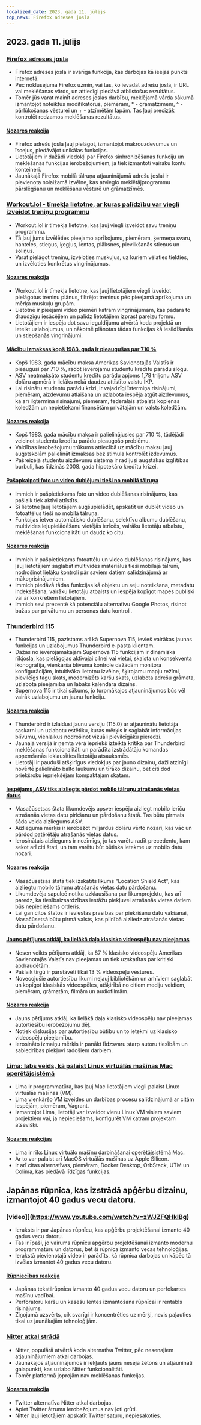 ```yaml
---
localized_date: 2023. gada 11. jūlijs
top_news: Firefox adreses josla
---
```


## 2023. gada 11. jūlijs

### [Firefox adreses josla](https://wiki.tilde.institute/w/firefox-address-bar-tips)

- Firefox adreses josla ir svarīga funkcija, kas darbojas kā ieejas punkts internetā.
- Pēc noklusējuma Firefox uzmin, vai tas, ko ievadāt adrešu joslā, ir URL vai meklēšanas vārds, un attiecīgi piedāvā atbilstošus rezultātus.
- Tomēr jūs varat mainīt adreses joslas darbību, meklējamā vārda sākumā izmantojot noteiktus modifikatorus, piemēram, \* - grāmatzīmēm, ^ - pārlūkošanas vēsturei un + - atzīmētām lapām. Tas ļauj precīzāk kontrolēt redzamos meklēšanas rezultātus.

#### [Nozares reakcija](http://news.ycombinator.com/item?id=36666116)

- Firefox adrešu josla ļauj pielāgot, izmantojot makrouzdevumus un īsceļus, piedāvājot unikālas funkcijas.
- Lietotājiem ir dažādi viedokļi par Firefox sinhronizēšanas funkciju un meklēšanas funkcijas ierobežojumiem, ja tiek izmantoti vairāku kontu konteineri.
- Jaunākajā Firefox mobilā tālruņa atjauninājumā adrešu joslai ir pievienota nolaižamā izvēlne, kas atvieglo meklētājprogrammu pārslēgšanu un meklēšanu vēsturē un grāmatzīmēs.

### [Workout.lol - tīmekļa lietotne, ar kuras palīdzību var viegli izveidot treniņu programmu](https://workout.lol)

- Workout.lol ir tīmekļa lietotne, kas ļauj viegli izveidot savu treniņu programmu.
- Tā ļauj jums izvēlēties pieejamo aprīkojumu, piemēram, ķermeņa svaru, hanteles, stieņus, ķegļus, lentas, plāksnes, pievilkšanās stieņus un soliņus.
- Varat pielāgot treniņu, izvēloties muskuļus, uz kuriem vēlaties tiekties, un izvēloties konkrētus vingrinājumus.

#### [Nozares reakcija](http://news.ycombinator.com/item?id=36662655)

- Workout.lol ir tīmekļa lietotne, kas ļauj lietotājiem viegli izveidot pielāgotus treniņu plānus, filtrējot treniņus pēc pieejamā aprīkojuma un mērķa muskuļu grupām.
- Lietotnē ir pieejami video piemēri katram vingrinājumam, kas padara to draudzīgu iesācējiem un palīdz lietotājiem izprast pareizu formu.
- Lietotājiem ir iespēja dot savu ieguldījumu atvērtā koda projektā un ieteikt uzlabojumus, un nākotnē plānotas tādas funkcijas kā iesildīšanās un stiepšanās vingrinājumi.

#### [Mācību izmaksas kopš 1983. gada ir pieaugušas par 710 %](https://statecraft.beehiiv.com/p/student-loan-debt-forgiveness)

- Kopš 1983. gada mācību maksa Amerikas Savienotajās Valstīs ir pieaugusi par 710 %, radot ievērojamu studentu kredītu parādu slogu.
- ASV neatmaksāto studentu kredītu parādu apjoms 1,78 triljonu ASV dolāru apmērā ir lielāks nekā daudzu attīstīto valstu IKP.
- Lai risinātu studentu parādu krīzi, ir vajadzīgi īstermiņa risinājumi, piemēram, aizdevumu atlaišana un uzlabota iespēja atgūt aizdevumus, kā arī ilgtermiņa risinājumi, piemēram, federālais atbalsts kopienas koledžām un nepietiekami finansētām privātajām un valsts koledžām.

#### [Nozares reakcija](http://news.ycombinator.com/item?id=36669253)

- Kopš 1983. gada mācību maksa ir palielinājusies par 710 %, tādējādi veicinot studentu kredītu parādu pieaugošo problēmu.
- Valdības ierobežojumu trūkums attiecībā uz mācību maksu ļauj augstskolām palielināt izmaksas bez stimula kontrolēt izdevumus.
- Pašreizējā studentu aizdevumu sistēma ir radījusi augstākās izglītības burbuli, kas līdzinās 2008. gada hipotekāro kredītu krīzei.

#### [Pašapkalpoti foto un video dublējumi tieši no mobilā tālruņa](https://github.com/immich-app/immich)

- Immich ir pašpietiekams foto un video dublēšanas risinājums, kas pašlaik tiek aktīvi attīstīts.
- Šī lietotne ļauj lietotājiem augšupielādēt, apskatīt un dublēt video un fotoattēlus tieši no mobilā tālruņa.
- Funkcijas ietver automātisko dublēšanu, selektīvu albumu dublēšanu, multivides lejupielādēšanu vietējās ierīcēs, vairāku lietotāju atbalstu, meklēšanas funkcionalitāti un daudz ko citu.

#### [Nozares reakcija](http://news.ycombinator.com/item?id=36673224)

- Immich ir pašpietiekams fotoattēlu un video dublēšanas risinājums, kas ļauj lietotājiem saglabāt multivides materiālus tieši mobilajā tālrunī, nodrošinot lielāku kontroli pār saviem datiem salīdzinājumā ar mākoņrisinājumiem.
- Immich piedāvā tādas funkcijas kā objektu un seju noteikšana, metadatu indeksēšana, vairāku lietotāju atbalsts un iespēja kopīgot mapes publiski vai ar konkrētiem lietotājiem.
- Immich sevi prezentē kā potenciālu alternatīvu Google Photos, risinot bažas par privātumu un personas datu kontroli.

### [Thunderbird 115](https://www.thunderbird.net/en-US/thunderbird/115.0/whatsnew/)

- Thunderbird 115, pazīstams arī kā Supernova 115, ievieš vairākas jaunas funkcijas un uzlabojumus Thunderbird e-pasta klientam.
- Dažas no ievērojamākajām Supernova 115 funkcijām ir dinamiska rīkjosla, kas pielāgojas aktīvajai cilnei vai vietai, skaista un konsekventa ikonogrāfija, vienkārša blīvuma kontrole dažādām monitora konfigurācijām, intuitīvāka lietotņu izvēlne, šķirojamu mapju režīmi, pievilcīgs tagu skats, modernizēts karšu skats, uzlabota adrešu grāmata, uzlabota pieejamība un labāks kalendāra dizains.
- Supernova 115 ir tikai sākums, jo turpmākajos atjauninājumos būs vēl vairāk uzlabojumu un jaunu funkciju.

#### [Nozares reakcija](http://news.ycombinator.com/item?id=36664113)

- Thunderbird ir izlaidusi jaunu versiju (115.0) ar atjauninātu lietotāja saskarni un uzlabotu estētiku, kuras mērķis ir saglabāt informācijas blīvumu, vienlaikus nodrošinot vizuāli pievilcīgāku pieredzi.
- Jaunajā versijā ir ņemta vērā iepriekš izteiktā kritika par Thunderbird meklēšanas funkcionalitāti un parādīta izstrādātāju komandas apņemšanās ieklausīties lietotāju atsauksmēs.
- Lietotāji ir pauduši atšķirīgus viedokļus par jauno dizainu, daži atzinīgi novērtē palielināto balto laukumu un tīrāko dizainu, bet citi dod priekšroku iepriekšējam kompaktajam skatam.

#### [Iespējams, ASV tiks aizliegts pārdot mobilo tālruņu atrašanās vietas datus](https://www.wsj.com/articles/first-u-s-ban-on-sale-of-cellphone-location-data-might-be-coming-fbe47e53)

- Masačūsetsas štata likumdevējs apsver iespēju aizliegt mobilo ierīču atrašanās vietas datu pirkšanu un pārdošanu štatā. Tas būtu pirmais šāda veida aizliegums ASV.
- Aizlieguma mērķis ir ierobežot miljardus dolāru vērto nozari, kas vāc un pārdod patērētāju atrašanās vietas datus.
- Ierosinātais aizliegums ir nozīmīgs, jo tas varētu radīt precedentu, kam sekot arī citi štati, un tam varētu būt būtiska ietekme uz mobilo datu nozari.

#### [Nozares reakcija](http://news.ycombinator.com/item?id=36667848)

- Masačūsetsas štatā tiek izskatīts likums "Location Shield Act", kas aizliegtu mobilo tālruņu atrašanās vietas datu pārdošanu.
- Likumdevēja sapulcē notika uzklausīšana par likumprojektu, kas arī paredz, ka tiesībaizsardzības iestāžu piekļuvei atrašanās vietas datiem būs nepieciešams orderis.
- Lai gan citos štatos ir ieviestas prasības par piekrišanu datu vākšanai, Masačūsetsā būtu pirmā valsts, kas pilnībā aizliedz atrašanās vietas datu pārdošanu.

#### [Jauns pētījums atklāj, ka lielākā daļa klasisko videospēļu nav pieejamas](https://gamehistory.org/87percent/)

- Nesen veikts pētījums atklāj, ka 87 % klasisko videospēļu Amerikas Savienotajās Valstīs nav pieejamas un tiek uzskatītas par kritiski apdraudētām.
- Pašlaik tirgū ir pārstāvēti tikai 13 % videospēļu vēstures.
- Novecojušie autortiesību likumi neļauj bibliotēkām un arhīviem saglabāt un kopīgot klasiskās videospēles, atšķirībā no citiem mediju veidiem, piemēram, grāmatām, filmām un audiofilmām.

#### [Nozares reakcija](http://news.ycombinator.com/item?id=36668472)

- Jauns pētījums atklāj, ka lielākā daļa klasisko videospēļu nav pieejamas autortiesību ierobežojumu dēļ.
- Notiek diskusijas par autortiesību būtību un to ietekmi uz klasisko videospēļu pieejamību.
- Ierosināto izmaiņu mērķis ir panākt līdzsvaru starp autoru tiesībām un sabiedrības piekļuvi radošiem darbiem.

### [Lima: labs veids, kā palaist Linux virtuālās mašīnas Mac operētājsistēmā](https://jvns.ca/blog/2023/07/10/lima--a-nice-way-to-run-linux-vms-on-mac/)

- Lima ir programmatūra, kas ļauj Mac lietotājiem viegli palaist Linux virtuālās mašīnas (VM).
- Lima vienkāršo VM izveides un darbības procesu salīdzinājumā ar citām iespējām, piemēram, Vagrant.
- Izmantojot Lima, lietotāji var izveidot vienu Linux VM visiem saviem projektiem vai, ja nepieciešams, konfigurēt VM katram projektam atsevišķi.

#### [Nozares reakcijas](http://news.ycombinator.com/item?id=36668964)

- Lima ir rīks Linux virtuālo mašīnu darbināšanai operētājsistēmā Mac.
- Ar to var palaist arī MacOS virtuālās mašīnas uz Apple Silicon.
- Ir arī citas alternatīvas, piemēram, Docker Desktop, OrbStack, UTM un Colima, kas piedāvā līdzīgas funkcijas.

## Japānas rūpnīca, kas izstrādā apģērbu dizainu, izmantojot 40 gadus vecu datoru.

### [video]](https://www.youtube.com/watch?v=zWJZFQHklBg)

- Ieraksts ir par Japānas rūpnīcu, kas apģērbu projektēšanai izmanto 40 gadus vecu datoru.
- Tas ir īpaši, jo vairums rūpnīcu apģērbu projektēšanai izmanto modernu programmatūru un datorus, bet šī rūpnīca izmanto vecas tehnoloģijas.
- Ierakstā pievienotajā video ir parādīts, kā rūpnīca darbojas un kāpēc tā izvēlas izmantot 40 gadus vecu datoru.

#### [Rūpniecības reakcija](http://news.ycombinator.com/item?id=36662392)

- Japānas tekstilrūpnīca izmanto 40 gadus vecu datoru un perfokartes mašīnu vadībai.
- Perforatoru karšu un kasešu lentes izmantošana rūpnīcai ir rentabls risinājums.
- Ziņojumā uzsvērts, cik svarīgi ir koncentrēties uz mērķi, nevis paļauties tikai uz jaunākajām tehnoloģijām.

### [Nitter atkal strādā](https://github.com/zedeus/nitter/pull/927)

- Nitter, populārā atvērtā koda alternatīva Twitter, pēc nesenajiem atjauninājumiem atkal darbojas.
- Jaunākajos atjauninājumos ir iekļauts jauns nesēja žetons un atjaunināti galapunkti, kas uzlabo Nitter funkcionalitāti.
- Tomēr platformā joprojām nav meklēšanas funkcijas.

#### [Nozares reakcija](http://news.ycombinator.com/item?id=36665406)

- Twitter alternatīva Nitter atkal darbojas.
- Apiet Twitter ātruma ierobežojumus nav ļoti grūti.
- Nitter ļauj lietotājiem apskatīt Twitter saturu, nepiesakoties.
